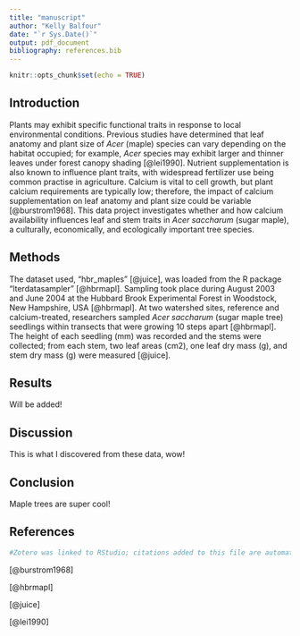 ```yaml
---
title: "manuscript"
author: "Kelly Balfour"
date: "`r Sys.Date()`"
output: pdf_document
bibliography: references.bib
---
```


```r
knitr::opts_chunk$set(echo = TRUE)
```

## Introduction

Plants may exhibit specific functional traits in response to local environmental conditions. Previous studies have determined that leaf anatomy and plant size of *Acer* (maple) species can vary depending on the habitat occupied; for example, *Acer* species may exhibit larger and thinner leaves under forest canopy shading [@lei1990]. Nutrient supplementation is also known to influence plant traits, with widespread fertilizer use being common practise in agriculture. Calcium is vital to cell growth, but plant calcium requirements are typically low; therefore, the impact of calcium supplementation on leaf anatomy and plant size could be variable [@burstrom1968]. This data project investigates whether and how calcium availability influences leaf and stem traits in *Acer saccharum* (sugar maple), a culturally, economically, and ecologically important tree species.

## Methods

The dataset used, "hbr_maples" [@juice], was loaded from the R package "lterdatasampler" [@hbrmapl]. Sampling took place during August 2003 and June 2004 at the Hubbard Brook Experimental Forest in Woodstock, New Hampshire, USA [@hbrmapl]. At two watershed sites, reference and calcium-treated, researchers sampled *Acer saccharum* (sugar maple tree) seedlings within transects that were growing 10 steps apart [@hbrmapl]. The height of each seedling (mm) was recorded and the stems were collected; from each stem, two leaf areas (cm2), one leaf dry mass (g), and stem dry mass (g) were measured [@juice].

## Results

Will be added!

## Discussion

This is what I discovered from these data, wow!

## Conclusion

Maple trees are super cool!

## References

```r
#Zotero was linked to RStudio; citations added to this file are automatically updated in the "references.bib" file located in the "04_manuscript" folder. 
```

[@burstrom1968]

[@hbrmapl]

[@juice]

[@lei1990]
